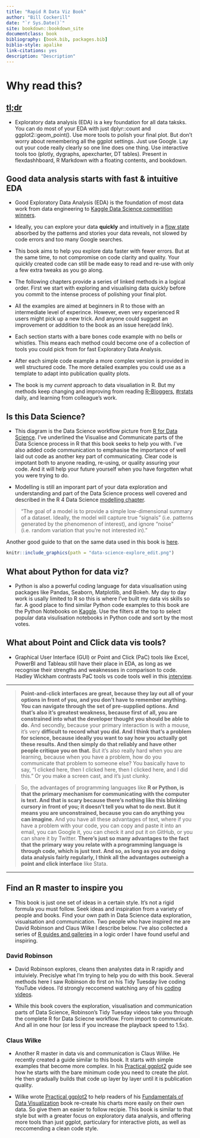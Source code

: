 ```yaml
--- 
title: "Rapid R Data Viz Book"
author: "Bill Cockerill"
date: "`r Sys.Date()`"
site: bookdown::bookdown_site
documentclass: book
bibliography: [book.bib, packages.bib]
biblio-style: apalike
link-citations: yes
description: "Description"
---
```


# Why read this?

## [tl;dr](https://en.wiktionary.org/wiki/tl;dr)

* Exploratory data analysis (EDA) is a key foundation for all data taksks. You can do most of your EDA with just dplyr::count and ggplot2::geom_point(). Use more tools to polish your final plot. But don't worry about remembering all the ggplot settings. Just use Google. Lay out your code really clearly so one line does one thing. Use interactive tools too (plotly, dygraphs, apexcharter, DT tables). Present in flexdashhboard, R Markdown with a floating contents, and bookdown.  

## Good data analysis starts with fast & intuitive EDA

* Good Exploratory Data Analysis (EDA) is the foundation of most data work from data engineering to [Kaggle Data Science competition winners](http://blog.kaggle.com/category/winners-interviews/).

* Ideally, you can explore your data **quickly** and intuitively in a [flow state](https://en.wikipedia.org/wiki/Flow_(psychology)) absorbed by the patterns and stories your data reveals, not slowed by code errors and too many Google searches. 

* This book aims to help you explore data faster with fewer errors. But at the same time, to not compromise on code clarity and quality. Your quickly created code can still be made easy to read and re-use with only a few extra tweaks as you go along.

* The following chapters provide a series of linked methods in a logical order. First we start with exploring and visualising data quickly before you commit to the intense process of polishing your final plot. 

* All the examples are aimed at beginners in R to those with an intermediate level of experince. However, even very experienced R users might pick up a new trick. And anyone could suggest an improvement or adddition to the book as an issue here(add link).

* Each section starts with a bare bones code example with no bells or whistles. This means each method could become one of a collection of tools you could pick from for fast Exploratory Data Analysis. 

* After each simple code example a more complex version is provided in well structured code. The more detailed examples you could use as a template to adapt into publication quality plots.

* The book is my *current* approach to data visualiation in R. But my methods keep changing and improving from reading [R-Bloggers](https://www.r-bloggers.com/), [#rstats](https://twitter.com/search?q=%23rstats&src=typd&lang=en) daily, and learning from colleague's work.

## Is this Data Science?

* This diagram is the Data Science workflow picture from [R for Data Science](https://r4ds.had.co.nz/introduction.html#what-you-will-learn). I've underlined the Visualise and Communicate parts of the Data Science process in R that this book seeks to help you with. I've also added code communication to emphasise the importance of well laid out code as another key part of communicating. Clear code is impotant both to anyone reading, re-using, or quality assuring your code. And it will help your future yourself when you have forgotten what you were trying to do.

* Modelling is still an imporant part of your data exploration and understanding and part of the Data Science process well covered and described in the R 4 Data Science [modelling chapter](https://r4ds.had.co.nz/model-intro.html). 

> "The goal of a model is to provide a simple low-dimensional summary of a dataset. Ideally, the model will capture true “signals” (i.e. patterns generated by the phenomenon of interest), and ignore “noise” (i.e. random variation that you’re not interested in)."

Another good guide to that on the same data used in this book is [here](http://rstudio-pubs-static.s3.amazonaws.com/224425_2c2a324004384953a3a7ac12e6d36c87.html).

```r
knitr::include_graphics(path = "data-science-explore_edit.png") 
```

## What about Python for data viz?

* Python is also a powerful coding language for data visualisation using packages like Pandas, Seaborn, Matplotlib, and Bokeh. My day to day work is usally limited to R so this is where I've built my data vis skills so far. A good place to find similar Python code examples to this book are the Python Notebooks on [Kaggle](https://www.kaggle.com/kernels). Use the filters at the top to select popular data visulisation notebooks in Python code and sort by the most votes. 

## What about Point and Click data vis tools? 

* Graphical User Interface (GUI) or Point and Click (PaC) tools like Excel, PowerBI and Tableau still have their place in EDA, as long as we recognise their strengths and weaknesses in comparison to code. Hadley Wickham contrasts PaC tools vs code tools well in this [interview](http://r-posts.com/advice-to-young-and-old-programmers-a-conversation-with-hadley-wickham/).

---

>**Point-and-click interfaces are great, because they lay out all of your options in front of you, and you don’t have to remember anything. You can navigate through the set of pre-supplied options. And that’s also it’s greatest weakness, because first of all, you are constrained into what the developer thought you should be able to do.** And secondly, because your primary interaction is with a mouse, it’s very **difficult to record what you did. And I think that’s a problem for science, because ideally you want to say how you actually got these results. And then simply do that reliably and have other people critique you on that.** But it’s also really hard when you are learning, because when you have a problem, how do you communicate that problem to someone else? You basically have to say, “I clicked here, then I clicked here, then I clicked here, and I did this.” Or you make a screen cast, and it’s just clunky. 

>So, the advantages of programming languages like **R or Python, is that the primary mechanism for communicating with the computer is text. And that is scary because there’s nothing like this blinking cursory in front of you; it doesn’t tell you what to do next. But it means you are unconstrained, because you can do anything you can imagine.** And you have all these advantages of text, where if you have a problem with your code, you can copy and paste it into an email, you can Google it, you can check it and put it on GitHub, or you can share it by Twitter. **There’s just so many advantages to the fact that the primary way you relate with a programming language is through code, which is just text. And so, as long as you are doing data analysis fairly regularly, I think all the advantages outweigh a point and click interface** like Stata.

---

## Find an R master to inspire you

* This book is just one set of ideas in a certain style. It's not a rigid formula you must follow. Seek ideas and inspiration from a variety of people and books. Find your own path in Data Science data exploration, visualsation and communication. Two people who have inspired me are David Robinson and Claus Wilke I describe below. I've also collected a series of [R guides and galleries](https://github.com/billster45/r-guides-and-galleries/blob/master/README.md) in a logic order I have found useful and inspiring.

### David Robinson

* David Robinson explores, cleans then analystes data in R rapidly and intuiviely. Precislye what I'm trying to help you do with this book. Several methods here I saw Robinson do first on his Tidy Tuesday live coding YouTube videos. I'd strongly reccomend watching any of his [coding videos](https://www.youtube.com/results?search_query=david+robinson+tidy+tuesday). 

* While this book covers the exploration, visualisation and communication parts of Data Science, Robinson's Tidy Tuesday videos take you through the complete R for Data Sciecne workflow. From import to communicate. And all in one hour (or less if you increase the playback speed to 1.5x).

### Claus Wilke

* Another R master in data vis and communication is Claus Wilke. He recently created a guide similar to this book. It starts with simple examples that become more complex. In his [Practical ggplot2](https://github.com/wilkelab/practicalgg) guide see how he starts with the bare minimum code you need to create the plot. He then gradually builds that code up layer by layer until it is publication quality. 

* Wilke wrote [Practical ggplot2](https://github.com/wilkelab/practicalgg) to help readers of his [Fundamentals of Data Visualization](https://serialmentor.com/dataviz/) book re-create his charts more easily on their own data. So give them an easier to follow recipie. This book is similar to that style but with a greater focus on exploratory data analysis, and offering more tools than just ggplot, particulary for interactive plots, as well as reccomending a clean code style.